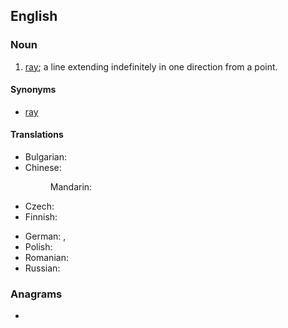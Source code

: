 ==English==
{{wikipedia|Line (mathematics)}}

===Noun===
{{en-noun}}

# {{lb|en|geometry}} [[ray]]; a line extending indefinitely in one direction from a point.

====Synonyms====
* [[ray]]

====Translations====
{{trans-top|ray}}
* Bulgarian: {{t+|bg|лъч|m}}
* Chinese:
*: Mandarin: {{t+|cmn|射线}}
* Czech: {{t|cs|polopřímka|f}}
* Finnish: {{t+|fi|puolisuora}}
{{trans-mid}}
* German: {{t+|de|Strahl|m}}, {{t+|de|Halbgerade|f}}
* Polish: {{t|pl|półprosta|f}}
* Romanian: {{t+|ro|semidreaptă|f}}
* Russian: {{t+|ru|луч|m}}
{{trans-bottom}}

===Anagrams===
* {{anagrams|en|fellahin}}